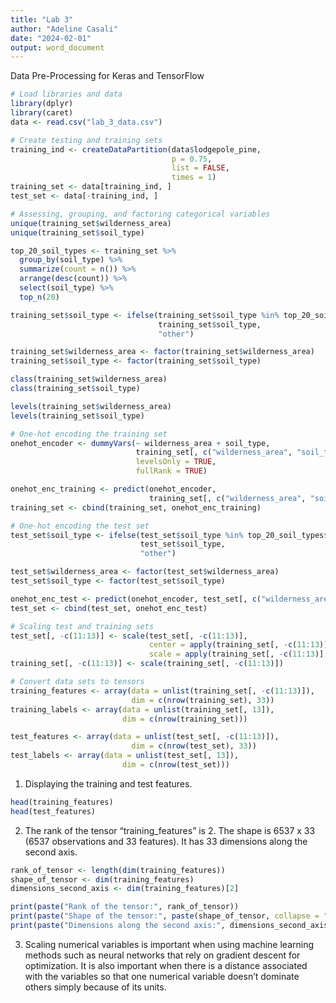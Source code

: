 ```yaml
---
title: "Lab 3"
author: "Adeline Casali"
date: "2024-02-01"
output: word_document
---
```


Data Pre-Processing for Keras and TensorFlow
```r
# Load libraries and data
library(dplyr)
library(caret)
data <- read.csv("lab_3_data.csv")

# Create testing and training sets
training_ind <- createDataPartition(data$lodgepole_pine, 
                                    p = 0.75, 
                                    list = FALSE, 
                                    times = 1)
training_set <- data[training_ind, ]
test_set <- data[-training_ind, ]

# Assessing, grouping, and factoring categorical variables
unique(training_set$wilderness_area)
unique(training_set$soil_type)

top_20_soil_types <- training_set %>% 
  group_by(soil_type) %>% 
  summarize(count = n()) %>% 
  arrange(desc(count)) %>%
  select(soil_type) %>% 
  top_n(20)

training_set$soil_type <- ifelse(training_set$soil_type %in% top_20_soil_types$soil_type, 
                                 training_set$soil_type, 
                                 "other")

training_set$wilderness_area <- factor(training_set$wilderness_area)
training_set$soil_type <- factor(training_set$soil_type)

class(training_set$wilderness_area)
class(training_set$soil_type)

levels(training_set$wilderness_area)
levels(training_set$soil_type)

# One-hot encoding the training set
onehot_encoder <- dummyVars(~ wilderness_area + soil_type, 
                            training_set[, c("wilderness_area", "soil_type")], 
                            levelsOnly = TRUE, 
                            fullRank = TRUE)

onehot_enc_training <- predict(onehot_encoder, 
                               training_set[, c("wilderness_area", "soil_type")])
training_set <- cbind(training_set, onehot_enc_training)

# One-hot encoding the test set
test_set$soil_type <- ifelse(test_set$soil_type %in% top_20_soil_types$soil_type, 
                             test_set$soil_type, 
                             "other")

test_set$wilderness_area <- factor(test_set$wilderness_area)
test_set$soil_type <- factor(test_set$soil_type)

onehot_enc_test <- predict(onehot_encoder, test_set[, c("wilderness_area", "soil_type")])
test_set <- cbind(test_set, onehot_enc_test)

# Scaling test and training sets
test_set[, -c(11:13)] <- scale(test_set[, -c(11:13)], 
                               center = apply(training_set[, -c(11:13)], 2, mean), 
                               scale = apply(training_set[, -c(11:13)], 2, sd))
training_set[, -c(11:13)] <- scale(training_set[, -c(11:13)])

# Convert data sets to tensors
training_features <- array(data = unlist(training_set[, -c(11:13)]), 
                           dim = c(nrow(training_set), 33))
training_labels <- array(data = unlist(training_set[, 13]), 
                         dim = c(nrow(training_set)))

test_features <- array(data = unlist(test_set[, -c(11:13)]), 
                           dim = c(nrow(test_set), 33))
test_labels <- array(data = unlist(test_set[, 13]), 
                         dim = c(nrow(test_set)))
```

1) Displaying the training and test features. 
```r
head(training_features)
head(test_features)
```

2) The rank of the tensor "training_features" is 2. The shape is 6537 x 33 (6537 observations and 33 features). It has 33 dimensions along the second axis. 
```r
rank_of_tensor <- length(dim(training_features))
shape_of_tensor <- dim(training_features)
dimensions_second_axis <- dim(training_features)[2]

print(paste("Rank of the tensor:", rank_of_tensor))
print(paste("Shape of the tensor:", paste(shape_of_tensor, collapse = "x")))
print(paste("Dimensions along the second axis:", dimensions_second_axis))
```

3) Scaling numerical variables is important when using machine learning methods such as neural networks that rely on gradient descent for optimization. It is also important when there is a distance associated with the variables so that one numerical variable doesn't dominate others simply because of its units. 
